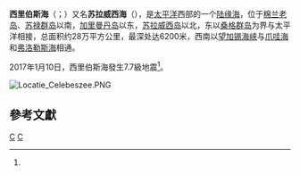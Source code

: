 {{Infobox body of water
| name = 西里伯斯海
| image = Celebes See.jpg
| alt = 
| caption = 
| pushpin_map = Southeast Asia
| pushpin_map_alt = 
| pushpin_map_caption = 西里伯斯海位於[[东南亚|东南亚]]位置圖
| image_bathymetry = 
| alt_bathymetry = 
| caption_bathymetry = 
| location = 
| coordinates = {{coord|3|N|122|E}}
| type = 
| part_of = [[太平洋|太平洋]]
| inflow = 
| rivers = 
| outflow = 
| catchment = 
| basin_countries = {{unbulleted list | [[印度尼西亚|印度尼西亚]] | [[马来西亚|马来西亚]] | [[菲律宾|菲律宾]] }}
| length = 
| width = 
| area = 
| depth = 
| max-depth = 
| volume = 
| residence_time = 
| salinity = 
| shore = 
| elevation = 
| frozen = 
| islands = {{unbulleted list | [[婆罗洲|婆罗洲]] | [[棉兰老岛|棉兰老岛]] | [[桑義赫群島|桑義赫群島]] | [[苏禄群岛|苏禄群岛]] | [[苏拉威西岛|苏拉威西岛]] }}
| sections = 
| trenches = 
| benches = 
| cities = 
| website = 
| reference = 
}}
'''西里伯斯海'''（{{lang-en|Celebes Sea}}；{{lang-fil|Dagat Selebes}}）又名'''苏拉威西海'''（{{lang-id|Laut Sulawesi}}），是[[太平洋|太平洋]]西部的一个[[陆缘海|陆缘海]]，位于[[棉兰老岛|棉兰老岛]]、[[苏禄群岛|苏禄群岛]]以南，[[加里曼丹岛|加里曼丹岛]]以东，[[苏拉威西岛|苏拉威西岛]]以北，东以[[桑格群岛|桑格群岛]]为界与太平洋相接，总面积约28万平方公里，最深处达6200米，西南以[[望加锡海峡|望加锡海峡]]与[[爪哇海|爪哇海]]和[[弗洛勒斯海|弗洛勒斯海]]相通。

2017年1月10日，西里伯斯海發生7.7級地震<ref name="independent" />。

[[File:Locatie_Celebeszee.PNG|thumb]]
{{coord|3|34|23|N|121|57|44|E|type:waterbody|display=title}}

==參考文獻==
{{Reflist |refs=
<ref name="independent">{{cite news
 |url=http://www.independent.co.uk/news/world/asia/philippines-earthquake-latest-73-magnitude-a7518656.html
 |title=Huge 7.3 earthquake strikes the Philippines
 |publisher=Independent news
 |date=2017-01-10
 |accessdate=2017-01-11
 |language=en
 |archive-date=2020-06-01
 |archive-url=https://web.archive.org/web/20200601022350/https://www.independent.co.uk/news/world/asia/philippines-earthquake-latest-73-magnitude-a7518656.html
 |dead-url=no
 }}</ref>
}}
{{List of seas}}

{{Authority control}}
[[Category:太平洋海域|C]]
[[Category:亞洲海域|C]]